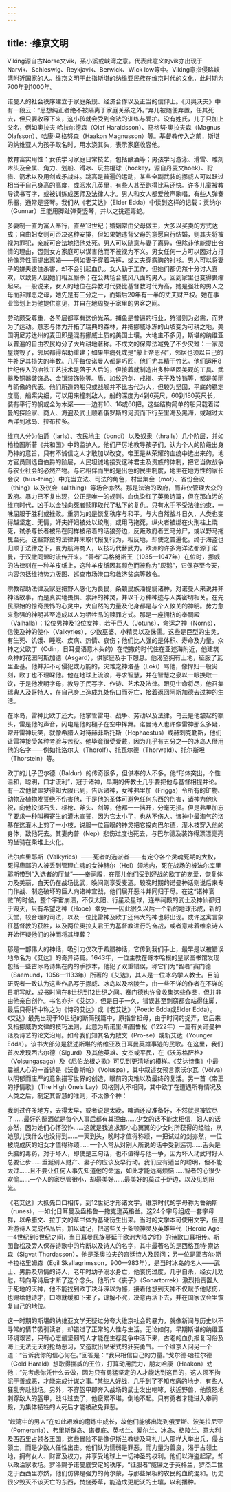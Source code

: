 ```yaml
---
---
---
```

title: ·维京文明
---




Viking源自古Norse文vik，系小溪或峡湾之意。代表此意义的vik亦出现于Narvik、Schleswig、Reykjavik、Berwick、Wick low等中。Viking意指侵略峡湾附近国家的人。维京文明于此指斯堪的纳维亚民族在维京时代的文化，此时期为700年到1000年。

诺曼人的社会秩序建立于家庭条规、经济合作以及正当的信仰上。《贝奥沃夫》中有一段云：“思想纯正者绝不被隔离于家庭关系之外。”弃儿被随便弃置，任其死去，但只要收容下来，这小孩就会受到合法的训练与爱护。没有姓氏，儿子只加上父名，例如奥拉夫·哈拉尔德森（Olaf Haraldsson）、马格努·奥拉夫森（Magnus Olafsson）、哈康·马格努森（Haakon Magnusson）等。基督教传入之前，斯堪的纳维亚人为孩子取名时，用水浇其头，表示家庭收容他。

教育富实用性：女孩学习家庭日常技艺，包括酿酒等；男孩学习游泳、滑雪、雕刻木头及金属、角力、划船、滑冰、玩曲棍球（hockey，源自丹麦文hoek）、狩猎、箭术以及用剑或矛战斗。跳高是普遍的运动，某些全副武装的挪威人可以跃过相当于自己身高的高度，或泅水几英里，有些人甚至跑得比马还快。许多儿童被教导读书写字，或被训练成医师及法律人才。男人和女人都爱放声歌唱，有些人弹奏乐器，通常是竖琴。我们从《老艾达》（Elder Edda）中读到这样的记载：贡纳尔（Gunnar）王能用脚趾弹奏竖琴，并以之挑逗毒蛇。

多妻制一直为富人奉行，直至13世纪；婚姻常由父母做主，大多以买卖的方式达成；自由妇女则可否决这种安排，但如果她违背父母的意愿自行结婚，则其夫将被视为罪犯，亲戚可合法地把他处死。男人可以随意与妻子离异，但除非他能提出合情的理由，否则女方家庭可以谋害他而不被视为不义。男女任何一方可以因对方打扮像异性而提出离婚——例如妻子穿着马裤，或丈夫穿露胸的衬衫。男人可以将妻子的姘夫逮住杀害，却不会引起血仇。女人勤于工作，但她们都仍然十分讨人喜欢，以致男人因她们相互厮杀；在公共场合威风八面的男人，回到家里也变得畏缩起来。一般说来，女人的地位在异教时代要比基督教时代为高，她是强壮的男人之母而非罪恶之母，她先是有三分之一，而婚后20年有一半的丈夫财产权。她在事业策划上为他提供意见，并自在地周旋于家里的男客之间。

劳动颇受尊重，各阶层都享有这份光荣。捕鱼是普遍的行业，狩猎则为必需，而非为了运动。意志与体力开拓了瑞典的森林，并把挪威冰冻的山坡变为可耕之地，美国明尼苏达州的麦田即是混有挪威土质的美国土壤。大地主不多见，斯堪的纳维亚以普遍的自由农民均分了大片耕地著称。不成文的保障法减免了不少灾难：一家房屋烧毁了，邻居都得帮助重建；如果牛病死或是“蒙上帝恩召”，邻居也须以自己的牛补足其损失的半数。几乎每位诺曼人都是巧匠，他们尤其精于竹艺。他们运用8世纪传入的冶铁工艺技术是落于人后的，但接着就制造出多种坚固美观的工具、武器及铜器装饰品、金银装饰物等。盾、加纹的剑、戒指、夹子及铃铛等，都是美丽与骄傲的代表。他们所造的船只或战舰并不比古代为大，但较为坚固，平底的稳定度高，船桨尖细，可以用来撞刺敌人，船的深度为4到6英尺，60到180英尺长，装有平行的帆或全为木桨——一边有10、16或60把。这些结构简单的船只载着诺曼的探险家、商人、海盗及武士顺着俄罗斯的河流而下行至里海及黑海，或越过大西洋到冰岛、拉布拉多。

维京人分为伯爵（jarls）、农民地主（bondi）以及奴隶（thralls）几个阶层，并如柏拉图所著《共和国》中的监护人，他们严厉地教导孩子们，认为个人的阶级出身乃神的意旨，只有不诚信之人才敢加以改变。帝王是从荣耀的血统中选出来的，地方官员则选自伯爵的阶层，人民坦诚地接受这种君主及贵族的体制，把它当做战争与农业社会的必然产物。与它相伴而生的是出色的民主制度，地主在地方性的家长会议（hus-thing）中充当立法、司法的角色，村里集会（mot）、省份会议（thing）以及议会（allthing）等场合亦然。那是法治的政府，而非仅管理大众的政府。暴力已不复出现，公正是唯一的规则。血仇染红了英勇诗篇，但在那血污的维京时代，凶手以金钱向死者赎罪取代了私下的复仇。只有水手不受法律约束，一味屈服于胜利或挫败。重罚为的是恢复秩序与和平。与大自然战斗日久，人类也变得越坚定、无情，奸夫奸妇被处以绞刑，或用马拖死，纵火者被绑在火刑柱上烧死，弑杀尊长者被吊在同样被吊着的活狼旁边，反叛政府者五马分尸，或以野马拖曳至死。这些野蛮的法律并未取代报复行为，相反地，却使之普遍化。终于海盗也归顺于法律之下，变为航海商人，以技巧代替武力。欧洲的许多海洋法都源于诺曼，于汉撒同盟时流传开来。“善者”马格努斯王（1035—1047年）在位时，挪威的法律刻在一种羊皮纸上，这种羊皮纸因其颜色而被称为“灰鹅”，它保存至今天，内容包括维持势力版图、巡查市场港口和救济贫病等敕令。

宗教帮助法律及家庭把野人感化为良民，条顿民族潘提翁诸神，对诺曼人来说并非神话故事，而是真实地畏惧、崇拜的神灵，并以千万种神迹与人类密切相关。在先民原始的惊奇畏怖的心灵中，大自然的力量及化身都是与个人攸关的神明。势力愈来愈强的神明甚至造成以人为牺牲品的赎罪方式。那是一座拥挤的奉祠殿（Valhalla）：12位男神及12位女神，若干巨人（Jotuns），命运之神（Norns），信使及神的使仆（Valkyries），少数巫婆、小精灵以及侏儒。这些是巨型的生灵，有生死、饥饿、睡眠、疾病、热情、哀伤；他们比人强的是体积、寿命及力量。众神之父欧丁（Odin，日耳曼语意木头的）在恺撒的时代住在亚述海附近，他建筑众神的花园阿斯加德（Asgard），供家庭及手下憩息。他渴望拥有土地，征服了瓦里亚基。他并非不可侵犯或万能的，灾难之神洛基（Loki）骂他，像悍妇一般尖刻，欧丁也不理睬他。他在地球上流浪，寻求智慧，并在智慧之泉以一眼换取一饮，于是他发明字母，教导子民写字、作诗、艺术及法律。眼见生命将尽，他召集瑞典人及哥特人，在自己身上造成九处伤口而死亡，接着返回阿斯加德去过神的生活。

在冰岛，雷神比欧丁还大，他掌管雷电、战争、劳动以及法律。乌云是他皱起的额头，雷是他的声音，闪电是他的槌子在空中挥舞。诺曼诗人也许像雷神那么多疑，常开雷神玩笑，就像希腊人对待赫菲斯托斯（Hephaestus）或赫剌克勒斯，他们让雷神接受各种考验与苦役。他毕竟很受爱戴，因为几乎有五分之一的冰岛人僭用他的名字——例如托洛尔夫（Thorolf）、托瓦尔德（Thorwald）、托尔斯坦（Thorstein）等。

欧丁的儿子巴尔德（Baldur）的传奇很多，但供奉的人不多。他“形体突出，个性温和，聪明，口才流利”，冠于诸神，早期的传教士几乎要把他与基督相提并论。有一次他做噩梦得知大限已到，告诉诸神，女神弗里加（Frigga）令所有的矿物、动物及植物发誓绝不伤害他，于是他的圣体可避免任何东西的伤害，诸神为他庆祝，向他投掷石头、标枪、斧头、剑等，他都一一挡开，分毫无损。但是弗里加忘了要求一种叫檞寄生的灌木宣誓，因为它太小了，也从不伤人。诸神中最淘气的洛基在这灌木上剪了一小枝，说服一位盲眼的神灵把它投向巴尔德，灌木枝穿入他的身体，致他死去。其妻内普（Nep）悲伤过度也死去，与巴尔德及装饰得漂漂亮亮的坐骑在柴堆上火化。

法尔库里耶斯（Valkyries）——死者的选派者——有定夺各个灵魂死期的大权，死得卑鄙的人被丢到管理亡魂的女神赫尔（Hel）领地内，死在战场的被法尔库里耶斯带到“入选者的厅堂”——奉祠殿，在那儿他们受到好战的欧丁的宠爱，恢复体力及美丽，白天仍在战场比武，晚间则享受麦酒。较晚时期的诺曼神话则说后来专门作战、制造破坏的巨人向诸神宣战，他们展开恶斗并同归于尽。在这“诸神衰微”的时候，整个宇宙崩溃，不仅太阳、行星及星球，连奉祠殿的武士及神仙都归于毁灭，只有希望之神（Hope）幸免——因此很久以后一个新的地球形成，新的天堂，较合理的司法，以及一位比雷神及欧丁还伟大的神也将出现。或许这寓言象征基督教的获胜，以及两位奥拉夫君王为基督教进行的奋战，或者意味着维京诗人开始怀疑他们的神而将其埋葬？

那是一部伟大的神话，吸引力仅次于希腊神话，它传到我们手上，最早是以被错误地命名为《艾达》的奇异诗篇。1643年，一位主教在哥本哈根的皇家图书馆发现包括一些古冰岛诗集在内的手抄本，他犯了双重错误，称它们为“智者”赛门德（Saemund，1056—1133年）所著的《艾达》，其人是一位冰岛学人教士。目前研究者一致认为这些作品写于挪威、冰岛以及格陵兰，由一些不详的作者在不详的日期写就，成书时间在8世纪到12世纪之间。赛门德也许曾收集这些作品，但并非由他亲自创作。书名亦非《艾达》，但是日子一久，错误甚至剽窃都会站得住脚，最后只得折中称之为《诗的艾达》或《老艾达》（Poetic Edda或Elder Edda）。《艾达》最先出现于10世纪的断简残篇中，原指曾祖母，由于时间的捉弄，它后来又指挪威韵文律的技巧法则，此意为斯诺里·斯图鲁松（1222年）一篇有关诺曼神话及诗艺的论文沿用。如今我们知其名为散文（Pro-se）或新艾达（Younger Edda）。该书大部分是叙述斯堪的纳维亚及日耳曼英雄事迹的民歌。在这里，我们首次发现西古尔德（Sigurd）及其他英雄、女杰或平民，在《沃苏格萨格》（Volsungasaga）及《尼伯龙根之歌》可见到更清晰的模样。《艾达诗集》中最震撼人心的一首诗是《沃鲁斯帕》（Voluspa），其中叙述女预言家沃尔瓦（Völva）以阴郁而庄严的意象描写世界的创造，眼前的灾难以及最终的复活。另一首《帝王的抒情歌》（The High One’s Lay）风格则大不相同，其中欧丁在遭遇所有情况及人类之后，制定其智慧的准则，不太像个神：

我到过许多地方，去得太早，或者说是太晚，啤酒还没准备好，不然就是被饮尽了……最好的醉酒就是每个人事后都有其理由……少女的话不能太相信，妇人的话亦然，因为她们心怀狡诈……这就是我追求那小心翼翼的少女时所获得的经验，从她那儿我什么也没得到……一天到头，晚时才值得称颂，一把试过的剑亦然，一位被烧成灰的妇女才值得称颂……一个人常从对别人所说的话中受到惩罚……舌头是头脑的毒药，对于坏人，即使是三句话，也不值得与他一争，因为坏人动武时好人总要让步……垂涎别人财产、妻子的应该及早行动。我们应有适当的聪明，但不能太过……且不要让任何人事先知道他的命运，如此才能远离烦恼……智者的心很少欢愉……一个人的家尽管很小，却最美好……最美好的莫过于炉边，以及见到阳光。



《老艾达》大抵先口口相传，到12世纪才形诸文字。维京时代的字母称为鲁纳斯（runes），一如北日耳曼及盎格鲁—撒克逊英格兰。这24个字母组成一套字母群，以希腊文、拉丁文的草书体为基础衍生出来。当时的文学本可使用文字，但是吟游诗人完成作品后，加以诵记，把这些关于条顿神灵及英雄年代（Heroic Age-—4世纪到6世纪之间，当日耳曼民族蔓延于欧洲大陆之时）的诗歌口耳相传。斯图鲁松及旁人保存诗歌中的片断以及诗人的名字，其中最著名的是西格瓦特·索达森（Sigvat Thordasson），他是圣奥拉夫的宫廷诗人及顾问；另一位是耶吉尔·斯卡拉格里姆森（Egil Skallagrimsson，900—983年），是当时冰岛的名人——武士、男爵及热情的诗人，老年时幼子溺水身亡，他哀伤过度，几乎自杀，经女儿劝慰，转向写诗后才断了这个念头。他所作《丧子》（Sonartorrek）激烈指责置人于死地的天神，他不能找到欧丁决斗深以为憾，接着他想到天神不仅赋予他悲伤，也赐给他诗才，口吻就缓和下来了，谅解不究，决意再活下去，并在国家议会里恢复自己的地位。

这一时期的斯堪的纳维亚文学无疑过分夸大维京社会的暴力，就像新闻与历史以不寻常的情节吸引读者，却错过了正常的人性与生活。无论如何，早期斯堪的纳维亚环境艰苦，只有心志最坚韧的人才能在生存竞争中活下来，古老的血仇报复习俗及海上无法无天的抢劫恶习，又造就出尼采式的狂妄勇气。一个维京人问另一个道：“告诉我你的信心何在。”回答是：“我只相信自己的力量。”戈尔德·哈拉尔德（Gold Harald）想取得挪威的王位，打算动用武力，朋友哈康（Haakon）劝他：“先考虑你凭什么去做，因为只有勇猛坚定的人才能达到这目的，这人须不拘泥于善或恶，才能完成计谋之事。”某些人好战，几乎到了不知疼痛的地步，有些人狂乱奔赴战场。另外，不穿盔甲即奔入战场的武士发出咆哮，状近野兽，他愤怒地刺穿敌人的盔甲，战斗过去了，他疲累不堪，倒地不起。只有勇者才能进入奉祠殿，为集体牺牲的人死后才能被赦免罪恶。

“峡湾中的男人”在如此艰难的磨炼中成长，故他们能够出海到俄罗斯、波美拉尼亚（Pomerania）、弗里斯群岛、诺曼底、英格兰、爱尔兰、冰岛、格陵兰、意大利及西西里占领各王国，这些冒险不是像伊斯兰教徒及马札儿人那样大举出兵，侵占领土，而是少数人任性出击。他们认为懦弱是罪恶，而力量为善良，渴于占领土地，拥有女人、财富及权力，并享受地球上一切神圣的权利。他们以海盗起家，却以政治家收场。罗洛赐予诺曼底安定的秩序，“征服者”威廉之于英格兰，罗杰二世之于西西里亦然，他们仿佛是强力的荷尔蒙，与那些呆板的农民的血统混和。历史很少毁灭不该灭亡的东西，焚烧莠草，能造成更肥沃的土壤，以利播种。